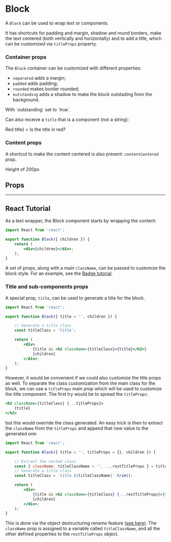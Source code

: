 

<Meta title="Components/Block" component={Block} />

# Block

A `Block` can be used to wrap text or components.

It has shortcuts for padding and margin, shadow and round borders,
make the text centered (both vertically and horizontally) and to add a title,
which can be customized via `titleProps` property.

<Canvas>
    <Story name="Default">
        <Block title="Block title">
            <Lorem />
        </Block>
    </Story>
</Canvas>

### Container props

The `Block` container can be customized with different properties:

-   `separated` adds a margin;
-   `padded` adds padding;
-   `rounded` makes border rounded;
-   `outstanding` adds a shadow to make the block outstading from the background.

<Canvas>
    <Story name="Outstanding Squared">
        <Block outstanding={true} rounded={false}>
            With `outstanding` set to `true`.
            <Lorem paragraphs={1} />
        </Block>
    </Story>
</Canvas>

Can also receive a `title` that is a component (not a string):

<Canvas>
    <Story name="Title">
        <Block
            outstanding={true}
            rounded={false}
            title={<h2 style={{ color: 'red' }}>Red title</h2>}
        >
            Is the title in red?
            <Lorem paragraphs={1} />
        </Block>
    </Story>
</Canvas>

### Content props

A shortcut to make the content centered is also present: `contentCentered` prop.

<Canvas>
    <Story name="Content Props">
        <Block outstanding={true} contentCentered={true} style={{ height: 200 }}>
            Height of 200px
        </Block>
    </Story>
</Canvas>

## Props

<ArgsTable of={Block} />

---

## React Tutorial

As a text wrapper, the Block component starts by wrapping the content:

```jsx
import React from 'react';

export function Block({ children }) {
    return (
        <div>{children}</div>;
    );
}
```

A set of props, along with a main `className`, can be passed to customize the
block style. For an example, see the [Badge tutorial](/components/badge#tutorial).

### Title and sub-components props

A special prop, `title`, can be used to generate a title for the block.

```jsx
import React from 'react';

export function Block({ title = '', children }) {

    // Generate a title class
    const titleClass = 'title';

    return (
        <div>
            {title && <h2 className={titleClass}>{title}</h2>}
            {children}
        </div>;
    );
}
```

However, it would be convenient if we could also customize the title props as well.
To separate the class customization from the main class for the block, we can
use a `titleProps` main prop which will be used to customize the title component.
The first try would be to spread the `titleProps`:

```jsx
<h2 className={titleClass} {...titleProps}>
    {title}
</h2>
```

but this would override the class generated.
An easy trick is then to extract the `className` from the `titleProps` and append
that new value to the generated one:

```jsx
import React from 'react';

export function Block({ title = '', titleProps = {}, children }) {

    // Extract the nested class
    const { className: titleClassName = '', ...restTitleProps } = titleProps;
    // Generate a title class
    const titleClass = `title ${titleClassName}`.trim();

    return (
        <div>
            {title && <h2 className={titleClass} {...restTitleProps}>{title}</h2>}
            {children}
        </div>;
    );
}
```

This is done via the object destructuring rename feature
([see here](https://developer.mozilla.org/en-US/docs/Web/JavaScript/Reference/Operators/Destructuring_assignment#Assigning_to_new_variable_names)).
The `className` prop is assigned to a variable called `titleClassName`, and all the other
defined properties to the `restTitleProps` object.
